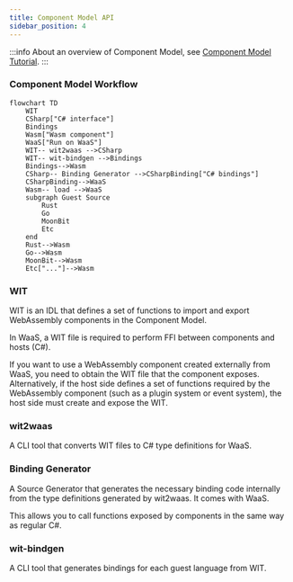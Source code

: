 ```yaml
---
title: Component Model API
sidebar_position: 4
---
```



:::info
About an overview of Component Model, see [Component Model Tutorial](./../getting-started/component-model.mdx).
:::

### Component Model Workflow

```mermaid
flowchart TD
    WIT
    CSharp["C# interface"]
    Bindings
    Wasm["Wasm component"]
    WaaS["Run on WaaS"]
    WIT-- wit2waas -->CSharp
    WIT-- wit-bindgen -->Bindings
    Bindings-->Wasm
    CSharp-- Binding Generator -->CSharpBinding["C# bindings"]
    CSharpBinding-->WaaS
    Wasm-- load -->WaaS
    subgraph Guest Source
        Rust
        Go
        MoonBit
        Etc
    end
    Rust-->Wasm
    Go-->Wasm
    MoonBit-->Wasm
    Etc["..."]-->Wasm
```

### WIT

WIT is an IDL that defines a set of functions to import and export WebAssembly components in the Component Model.

In WaaS, a WIT file is required to perform FFI between components and hosts (C#).

If you want to use a WebAssembly component created externally from WaaS, you need to obtain the WIT file that the component exposes.  
Alternatively, if the host side defines a set of functions required by the WebAssembly component (such as a plugin system or event system), the host side must create and expose the WIT.

### wit2waas

A CLI tool that converts WIT files to C# type definitions for WaaS.

### Binding Generator

A Source Generator that generates the necessary binding code internally from the type definitions generated by wit2waas. It comes with WaaS.

This allows you to call functions exposed by components in the same way as regular C#.

### wit-bindgen

A CLI tool that generates bindings for each guest language from WIT.


<DocCardList />